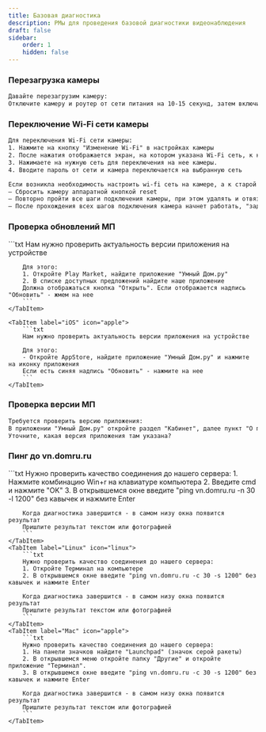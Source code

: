 ```yaml
---
title: Базовая диагностика
description: РМы для проведения базовой диагностики видеонаблюдения
draft: false
sidebar:
    order: 1
    hidden: false
---
```



### Перезагрузка камеры
```txt
Давайте перезагрузим камеру: 
Отключите камеру и роутер от сети питания на 10-15 секунд, затем включите обратно
```

### Переключение Wi-Fi сети камеры
```txt
Для переключения Wi-Fi сети камеры:
1. Нажмите на кнопку "Изменение Wi-Fi" в настройках камеры
2. После нажатия отображается экран, на котором указана Wi-Fi сеть, к которой подключена камера, и список доступных для подключения Wi-Fi сетей
3. Нажимаете на нужную сеть для переключения на нее камеры.
4. Вводите пароль от сети и камера переключается на выбранную сеть

Если возникла необходимость настроить wi-fi сеть на камере, а к старой сети подключиться нет возможности (например, при замене роутера или утерянном пароле от старой сети), то необходимо:
— Сбросить камеру аппаратной кнопкой reset
— Повторно пройти все шаги подключения камеры, при этом удалять и отвязывать камеру не нужно
— После прохождения всех шагов подключения камера начнет работать, "задвоения" камер не произойдет

```

### Проверка обновлений МП
<Tabs>
    <TabItem label="Android" icon="linux">
        ```txt
        Нам нужно проверить актуальность версии приложения на устройстве

        Для этого:
        1. Откройте Play Market, найдите приложение "Умный Дом.ру"
        2. В списке доступных предложений найдите наше приложение
        Должна отображаться кнопка "Открыть". Если отображается надпись "Обновить" - жмем на нее
        ```
    </TabItem>

    <TabItem label="iOS" icon="apple">
        ```txt
        Нам нужно проверить актуальность версии приложения на устройстве

        Для этого:
        - Откройте AppStore, найдите приложение "Умный Дом.ру" и нажмите на иконку приложения
        Если есть синяя надпись "Обновить" - нажмите на нее
        ```
    </TabItem>
</Tabs>

### Проверка версии МП
```txt
Требуется проверить версию приложения:
В приложении "Умный Дом.ру" откройте раздел "Кабинет", далее пункт "О приложении"
Уточните, какая версия приложения там указана?
```

### Пинг до vn.domru.ru
<Tabs>
    <TabItem label="Win" icon="seti:windows">
        ```txt
        Нужно проверить качество соединения до нашего сервера:
        1. Нажмите комбинацию Win+r на клавиатуре компьютера
        2. Введите cmd и нажмите "OK"
        3. В открывшемся окне введите "ping vn.domru.ru -n 30 -l 1200" без кавычек и нажмите Enter

        Когда диагностика завершится - в самом низу окна появится результат
        Пришлите результат текстом или фотографией
        ```
    </TabItem>
    <TabItem label="Linux" icon="linux">
        ```txt
        Нужно проверить качество соединения до нашего сервера:
        1. Откройте Терминал на компьютере
        2. В открывшемся окне введите "ping vn.domru.ru -c 30 -s 1200" без кавычек и нажмите Enter

        Когда диагностика завершится - в самом низу окна появится результат
        Пришлите результат текстом или фотографией
        ```
    </TabItem>
    <TabItem label="Mac" icon="apple">
        ```txt
        Нужно проверить качество соединения до нашего сервера:
        1. На панели значков найдите "Launchpad" (значок серой ракеты)
        2. В открывшемся меню откройте папку "Другие" и откройте приложение "Терминал".
        3. В открывшемся окне введите "ping vn.domru.ru -c 30 -s 1200" без кавычек и нажмите Enter

        Когда диагностика завершится - в самом низу окна появится результат
        Пришлите результат текстом или фотографией
        ```
    </TabItem>
</Tabs>